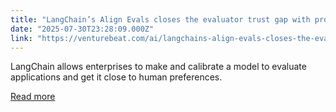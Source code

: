 ```yaml
---
title: "LangChain’s Align Evals closes the evaluator trust gap with prompt-level calibration"
date: "2025-07-30T23:28:09.000Z"
link: "https://venturebeat.com/ai/langchains-align-evals-closes-the-evaluator-trust-gap-with-prompt-level-calibration/"
---
```


LangChain allows enterprises to make and calibrate a model to evaluate applications and get it close to human preferences.

[Read more](https://venturebeat.com/ai/langchains-align-evals-closes-the-evaluator-trust-gap-with-prompt-level-calibration/)
